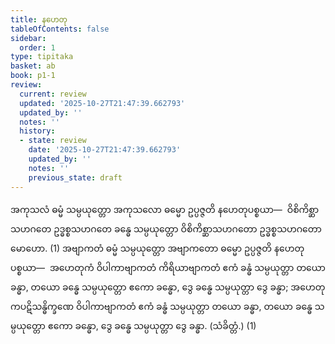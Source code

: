 ```yaml
---
title: နဟေတု
tableOfContents: false
sidebar:
  order: 1
type: tipitaka
basket: ab
book: p1-1
review:
  current: review
  updated: '2025-10-27T21:47:39.662793'
  updated_by: ''
  notes: ''
  history:
  - state: review
    date: '2025-10-27T21:47:39.662793'
    updated_by: ''
    notes: ''
    previous_state: draft
---
```



<ReviewStatus review={frontmatter.review} showDetails={true} />

<HypothesisAnnotation frontmatter={frontmatter} />

<DynamicBreadcrumb />

<Division number="260" book="p1-1" e="ch" v="36" p="75">

<Paragraph number="823" book="p1-1">
အကုသလံ ဓမ္မံ သမ္ပယုတ္တော အကုသလော ဓမ္မော ဥပ္ပဇ္ဇတိ နဟေတုပစ္စယာ—  ဝိစိကိစ္ဆာသဟဂတေ ဥဒ္ဓစ္စသဟဂတေ ခန္ဓေ သမ္ပယုတ္တော ဝိစိကိစ္ဆာသဟဂတော ဥဒ္ဓစ္စသဟဂတော မောဟော. (1)
</Paragraph>

</Division>
<Division number="261" book="p1-1" e="ch" v="36" p="76">

<Paragraph number="824" book="p1-1">
အဗျာကတံ ဓမ္မံ သမ္ပယုတ္တော အဗျာကတော ဓမ္မော ဥပ္ပဇ္ဇတိ နဟေတုပစ္စယာ—  အဟေတုကံ ဝိပါကာဗျာကတံ ကိရိယာဗျာကတံ ဧကံ ခန္ဓံ သမ္ပယုတ္တာ တယော ခန္ဓာ, တယော ခန္ဓေ သမ္ပယုတ္တော ဧကော ခန္ဓော, ဒွေ ခန္ဓေ သမ္ပယုတ္တာ ဒွေ ခန္ဓာ; အဟေတုကပဋိသန္ဓိက္ခဏေ ဝိပါကာဗျာကတံ ဧကံ ခန္ဓံ သမ္ပယုတ္တာ တယော ခန္ဓာ, တယော ခန္ဓေ သမ္ပယုတ္တော ဧကော ခန္ဓော, ဒွေ ခန္ဓေ သမ္ပယုတ္တာ ဒွေ ခန္ဓာ. (သံခိတ္တံ.) (1)
</Paragraph>
</Division>